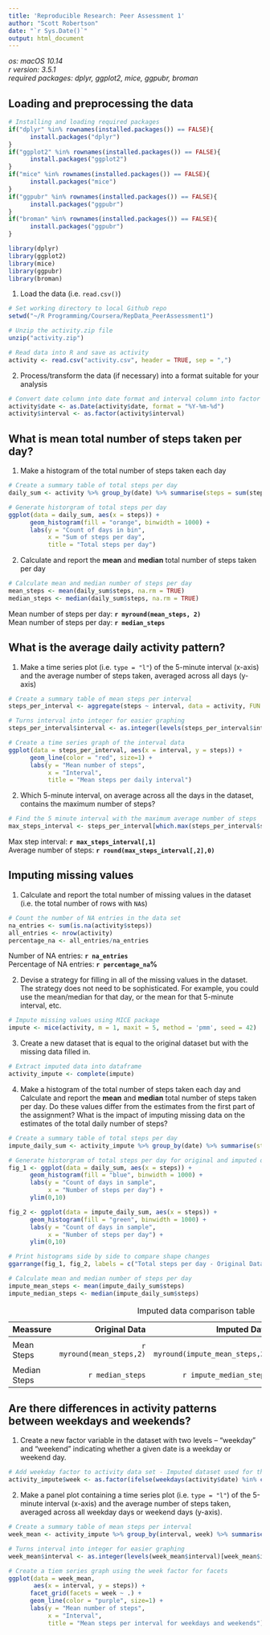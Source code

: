```yaml
---
title: 'Reproducible Research: Peer Assessment 1'
author: "Scott Robertson"
date: "`r Sys.Date()`"
output: html_document
---
```

*os: macOS 10.14*  
*r version: 3.5.1*  
*required packages: dplyr, ggplot2, mice, ggpubr, broman*   

## Loading and preprocessing the data
```r
# Installing and loading required packages
if("dplyr" %in% rownames(installed.packages()) == FALSE){
      install.packages("dplyr")
}
if("ggplot2" %in% rownames(installed.packages()) == FALSE){
      install.packages("ggplot2")
}
if("mice" %in% rownames(installed.packages()) == FALSE){
      install.packages("mice")
}
if("ggpubr" %in% rownames(installed.packages()) == FALSE){
      install.packages("ggpubr")
}
if("broman" %in% rownames(installed.packages()) == FALSE){
      install.packages("ggpubr")
}

library(dplyr)
library(ggplot2)
library(mice)
library(ggpubr)
library(broman)
```

1. Load the data (i.e. `read.csv()`)

```r
# Set working directory to local Github repo
setwd("~/R Programming/Coursera/RepData_PeerAssessment1")

# Unzip the activity.zip file
unzip("activity.zip")

# Read data into R and save as activity
activity <- read.csv("activity.csv", header = TRUE, sep = ",")
```

2. Process/transform the data (if necessary) into a format suitable for your analysis

```r
# Convert date column into date format and interval column into factor format
activity$date <- as.Date(activity$date, format = "%Y-%m-%d")
activity$interval <- as.factor(activity$interval)
```

## What is mean total number of steps taken per day?

1. Make a histogram of the total number of steps taken each day

```r
# Create a summary table of total steps per day
daily_sum <- activity %>% group_by(date) %>% summarise(steps = sum(steps))

# Generate historgram of total steps per day
ggplot(data = daily_sum, aes(x = steps)) + 
      geom_histogram(fill = "orange", binwidth = 1000) +
      labs(y = "Count of days in bin",
           x = "Sum of steps per day",
           title = "Total steps per day") 
```

2. Calculate and report the **mean** and **median** total number of steps taken per day

```r
# Calculate mean and median number of steps per day
mean_steps <- mean(daily_sum$steps, na.rm = TRUE)
median_steps <- median(daily_sum$steps, na.rm = TRUE)
```

Mean number of steps per day:  **`r myround(mean_steps, 2)`**  
Mean number of steps per day:  **`r median_steps`**

## What is the average daily activity pattern?

1. Make a time series plot (i.e. `type = "l"`) of the 5-minute interval (x-axis) and the average number of steps taken, averaged across all days (y-axis)  

```r
# Create a summary table of mean steps per interval
steps_per_interval <- aggregate(steps ~ interval, data = activity, FUN = mean)

# Turns interval into integer for easier graphing
steps_per_interval$interval <- as.integer(levels(steps_per_interval$interval)[steps_per_interval$interval])

# Create a time series graph of the interval data
ggplot(data = steps_per_interval, aes(x = interval, y = steps)) +
      geom_line(color = "red", size=1) +
      labs(y = "Mean number of steps",
           x = "Interval",
           title = "Mean steps per daily interval")
```

2. Which 5-minute interval, on average across all the days in the dataset, contains the maximum number of steps?  

```r
# Find the 5 minute interval with the maximum average number of steps
max_steps_interval <- steps_per_interval[which.max(steps_per_interval$steps),]
```

Max step interval: **`r max_steps_interval[,1]`**  
Average number of steps: **`r round(max_steps_interval[,2],0)`**

## Imputing missing values

1. Calculate and report the total number of missing values in the dataset (i.e. the total number of rows with `NA`s)  

```r
# Count the number of NA entries in the data set
na_entries <- sum(is.na(activity$steps))
all_entries <- nrow(activity)
percentage_na <- all_entries/na_entries
```

Number of NA entries: **`r na_entries`**  
Percentage of NA entries: **`r percentage_na`%**

2. Devise a strategy for filling in all of the missing values in the dataset. The strategy does not need to be sophisticated. For example, you could use the mean/median for that day, or the mean for that 5-minute interval, etc.  

```r
# Impute missing values using MICE package
impute <- mice(activity, m = 1, maxit = 5, method = 'pmm', seed = 42)
```

3. Create a new dataset that is equal to the original dataset but with the missing data filled in.

```r
# Extract imputed data into dataframe
activity_impute <- complete(impute)
```

4. Make a histogram of the total number of steps taken each day and Calculate and report the **mean** and **median** total number of steps taken per day. Do these values differ from the estimates from the first part of the assignment? What is the impact of imputing missing data on the estimates of the total daily number of steps?

```r
# Create a summary table of total steps per day
impute_daily_sum <- activity_impute %>% group_by(date) %>% summarise(steps = sum(steps))

# Generate historgram of total steps per day for original and imputed data
fig_1 <- ggplot(data = daily_sum, aes(x = steps)) + 
      geom_histogram(fill = "blue", binwidth = 1000) +
      labs(y = "Count of days in sample",
           x = "Number of steps per day") +
      ylim(0,10)

fig_2 <- ggplot(data = impute_daily_sum, aes(x = steps)) + 
      geom_histogram(fill = "green", binwidth = 1000) +
      labs(y = "Count of days in sample",
           x = "Number of steps per day") +
      ylim(0,10)

# Print histograms side by side to compare shape changes
ggarrange(fig_1, fig_2, labels = c("Total steps per day - Original Data", "Total steps per day - Imputed Data"), font.label = list(size = 10, face = "bold"), ncol = 1, nrow = 2)

# Calculate mean and median number of steps per day
impute_mean_steps <- mean(impute_daily_sum$steps)
impute_median_steps <- median(impute_daily_sum$steps)
```

: Imputed data comparison table

| Meassure | Original Data| Imputed Data| Variation|
|:---------|-------------:|------------:|---------:|
| Mean Steps | `r myround(mean_steps,2)`| `r myround(impute_mean_steps,2)`| `r myround(impute_mean_steps - mean_steps,2)`|
| Median Steps | `r median_steps`| `r impute_median_steps`| `r impute_median_steps - median_steps`|

## Are there differences in activity patterns between weekdays and weekends?

1. Create a new factor variable in the dataset with two levels -- "weekday" and "weekend" indicating whether a given date is a weekday or weekend day.

```r
# Add weekday factor to activity data set - Imputed dataset used for this section
activity_impute$week <- as.factor(ifelse(weekdays(activity$date) %in% c("Saturday", "Sunday"), "weekend", "weekday"))
```

2. Make a panel plot containing a time series plot (i.e. `type = "l"`) of the 5-minute interval (x-axis) and the average number of steps taken, averaged across all weekday days or weekend days (y-axis).

```r
# Create a summary table of mean steps per interval
week_mean <- activity_impute %>% group_by(interval, week) %>% summarise(steps = sum(steps))

# Turns interval into integer for easier graphing
week_mean$interval <- as.integer(levels(week_mean$interval)[week_mean$interval])

# Create a tiem series graph using the week factor for facets
ggplot(data = week_mean, 
       aes(x = interval, y = steps)) +
      facet_grid(facets = week ~ .) +
      geom_line(color = "purple", size=1) +
      labs(y = "Mean number of steps",
           x = "Interval",
           title = "Mean steps per interval for weekdays and weekends")
```